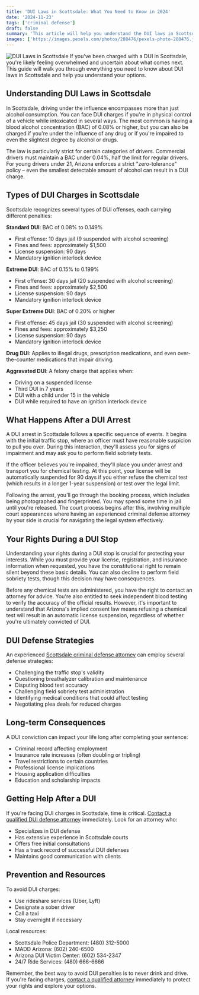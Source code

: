 ```yaml
---
title: 'DUI Laws in Scottsdale: What You Need to Know in 2024'
date: '2024-11-23'
tags: ['criminal defense']
draft: false
summary: 'This article will help you understand the DUI laws in Scottsdale, Arizona for 2024.'
images: ['https://images.pexels.com/photos/288476/pexels-photo-288476.jpeg?auto=compress&cs=tinysrgb&w=1260&h=750&dpr=2']
---
```


![DUI Laws in Scottsdale](https://images.pexels.com/photos/288476/pexels-photo-288476.jpeg?auto=compress&cs=tinysrgb&w=1260&h=750&dpr=2)
If you've been charged with a DUI in Scottsdale, you're likely feeling overwhelmed and uncertain about what comes next. This guide will walk you through everything you need to know about DUI laws in Scottsdale and help you understand your options.

## Understanding DUI Laws in Scottsdale

In Scottsdale, driving under the influence encompasses more than just alcohol consumption. You can face DUI charges if you're in physical control of a vehicle while intoxicated in several ways. The most common is having a blood alcohol concentration (BAC) of 0.08% or higher, but you can also be charged if you're under the influence of any drug or if you're impaired to even the slightest degree by alcohol or drugs.

The law is particularly strict for certain categories of drivers. Commercial drivers must maintain a BAC under 0.04%, half the limit for regular drivers. For young drivers under 21, Arizona enforces a strict "zero-tolerance" policy – even the smallest detectable amount of alcohol can result in a DUI charge.

## Types of DUI Charges in Scottsdale

Scottsdale recognizes several types of DUI offenses, each carrying different penalties:

**Standard DUI**: BAC of 0.08% to 0.149%
- First offense: 10 days jail (9 suspended with alcohol screening)
- Fines and fees: approximately $1,500
- License suspension: 90 days
- Mandatory ignition interlock device

**Extreme DUI**: BAC of 0.15% to 0.199%
- First offense: 30 days jail (20 suspended with alcohol screening)
- Fines and fees: approximately $2,500
- License suspension: 90 days
- Mandatory ignition interlock device

**Super Extreme DUI**: BAC of 0.20% or higher
- First offense: 45 days jail (30 suspended with alcohol screening)
- Fines and fees: approximately $3,250
- License suspension: 90 days
- Mandatory ignition interlock device

**Drug DUI**: Applies to illegal drugs, prescription medications, and even over-the-counter medications that impair driving.

**Aggravated DUI**: A felony charge that applies when:
- Driving on a suspended license
- Third DUI in 7 years
- DUI with a child under 15 in the vehicle
- DUI while required to have an ignition interlock device

## What Happens After a DUI Arrest

A DUI arrest in Scottsdale follows a specific sequence of events. It begins with the initial traffic stop, where an officer must have reasonable suspicion to pull you over. During this interaction, they'll assess you for signs of impairment and may ask you to perform field sobriety tests.

If the officer believes you're impaired, they'll place you under arrest and transport you for chemical testing. At this point, your license will be automatically suspended for 90 days if you either refuse the chemical test (which results in a longer 1-year suspension) or test over the legal limit.

Following the arrest, you'll go through the booking process, which includes being photographed and fingerprinted. You may spend some time in jail until you're released. The court process begins after this, involving multiple court appearances where having an experienced criminal defense attorney by your side is crucial for navigating the legal system effectively.

## Your Rights During a DUI Stop

Understanding your rights during a DUI stop is crucial for protecting your interests. While you must provide your license, registration, and insurance information when requested, you have the constitutional right to remain silent beyond these basic details. You can also decline to perform field sobriety tests, though this decision may have consequences.

Before any chemical tests are administered, you have the right to contact an attorney for advice. You're also entitled to seek independent blood testing to verify the accuracy of the official results. However, it's important to understand that Arizona's implied consent law means refusing a chemical test will result in an automatic license suspension, regardless of whether you're ultimately convicted of DUI.

## DUI Defense Strategies

An experienced [Scottsdale criminal defense attorney](/blog/criminal/best-criminal-defense-attorney-in-scottsdale-arizona) can employ several defense strategies:

- Challenging the traffic stop's validity
- Questioning breathalyzer calibration and maintenance
- Disputing blood test accuracy
- Challenging field sobriety test administration
- Identifying medical conditions that could affect testing
- Negotiating plea deals for reduced charges

## Long-term Consequences

A DUI conviction can impact your life long after completing your sentence:
- Criminal record affecting employment
- Insurance rate increases (often doubling or tripling)
- Travel restrictions to certain countries
- Professional license implications
- Housing application difficulties
- Education and scholarship impacts

## Getting Help After a DUI

If you're facing DUI charges in Scottsdale, time is critical. [Contact a qualified DUI defense attorney](/blog/criminal/best-criminal-defense-attorney-in-scottsdale-arizona) immediately. Look for an attorney who:
- Specializes in DUI defense
- Has extensive experience in Scottsdale courts
- Offers free initial consultations
- Has a track record of successful DUI defenses
- Maintains good communication with clients

## Prevention and Resources

To avoid DUI charges:
- Use rideshare services (Uber, Lyft)
- Designate a sober driver
- Call a taxi
- Stay overnight if necessary

Local resources:
- Scottsdale Police Department: (480) 312-5000
- MADD Arizona: (602) 240-6500
- Arizona DUI Victim Center: (602) 534-2347
- 24/7 Ride Services: (480) 666-6666

Remember, the best way to avoid DUI penalties is to never drink and drive. If you're facing charges, [contact a qualified attorney](/blog/criminal/best-criminal-defense-attorney-in-scottsdale-arizona) immediately to protect your rights and explore your options.
